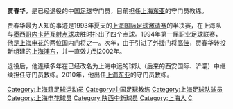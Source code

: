 {{Football player infobox
| playername = 贾春华
| image = 
| fullname = 贾春华
| englishfullname = Jia Chunhua
| nickname =
| dateofbirth = {{birth date and age|1968|1|20}}
| height={{height|m=1.90}}
| countryofbirth = {{CHN}}
| cityofbirth = [[上海|上海]]
| currentclub  = 已退役
| position = 守门员
| youthyears =
| youthclubs =
| years = 1988-1993年<br/>1994年<br/>1995-2002年
| clubs = [[上海足球队|上海队]]<br/>[[上海申花|上海申花]]<br/>[[上海中远|上海浦东/中远]]
| caps(goals)= <br/>1{{0}}(-2)
| nationalyears =
| nationalteam =
| nationalcaps(goals)=
}}
'''贾春华'''{{BD|1968年|1月20日|||J}}，是已经退役的中国[[足球|足球]]守门员，目前担任[[上海东亚|上海东亚]]的守门员教练。

贾春华最为人知的事迹是1993年夏天的[[上海国际足球邀请赛|上海国际足球邀请赛]]的半决赛，在上海队与[[墨西哥|墨西哥]][[内卡萨|内卡萨]][[互射点球|互射点球]]决胜时扑出了四个点球。1994年第一届职业足球联赛，他是[[上海申花|上海申花]]的两位国内门将之一。次年，由于引进了外援门将[[高佳|高佳]]，贾春华转投新组建的[[上海浦东足球俱乐部|上海浦东]]，并一直效力到2002年。

退役后，他连续多年在已经改名为上海中远的球队（后来的西安国际、浐灞）中继续担任守门员教练。2010年，他出任[[上海东亚|上海东亚]]的守门员教练。

{{DEFAULTSORT:JIA Chunhua}}
[[Category:上海籍足球运动员|Category:上海籍足球运动员]]
[[Category:中国足球教练|Category:中国足球教练]]
[[Category:上海足球队球员|Category:上海足球队球员]]
[[Category:上海申花球员|Category:上海申花球员]]
[[Category:陕西中新球员|Category:陕西中新球员]]
[[Category:上海人|Category:上海人]]
[[Category:贾姓|C]]